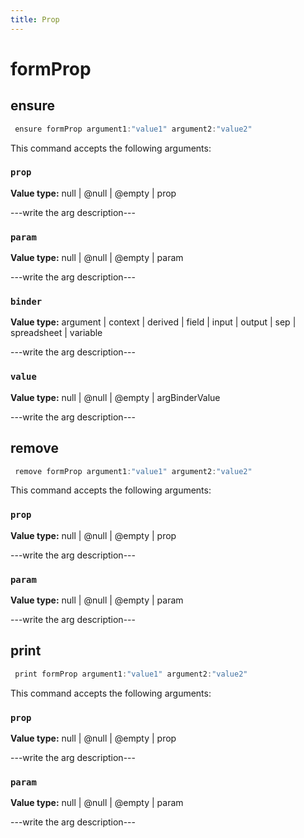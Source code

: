 ```yaml
---
title: Prop
---
```


# formProp

## ensure

```js filename="Terminal" copy
 ensure formProp argument1:"value1" argument2:"value2"
```

This command accepts the following arguments:

### `prop`
**Value type:** null | @null | @empty | prop

---write the arg description---

### `param`
**Value type:** null | @null | @empty | param

---write the arg description---

### `binder`
**Value type:** argument | context | derived | field | input | output | sep | spreadsheet | variable

---write the arg description---

### `value`
**Value type:** null | @null | @empty | argBinderValue

---write the arg description---


## remove

```js filename="Terminal" copy
 remove formProp argument1:"value1" argument2:"value2"
```

This command accepts the following arguments:

### `prop`
**Value type:** null | @null | @empty | prop

---write the arg description---

### `param`
**Value type:** null | @null | @empty | param

---write the arg description---


## print

```js filename="Terminal" copy
 print formProp argument1:"value1" argument2:"value2"
```

This command accepts the following arguments:

### `prop`
**Value type:** null | @null | @empty | prop

---write the arg description---

### `param`
**Value type:** null | @null | @empty | param

---write the arg description---



